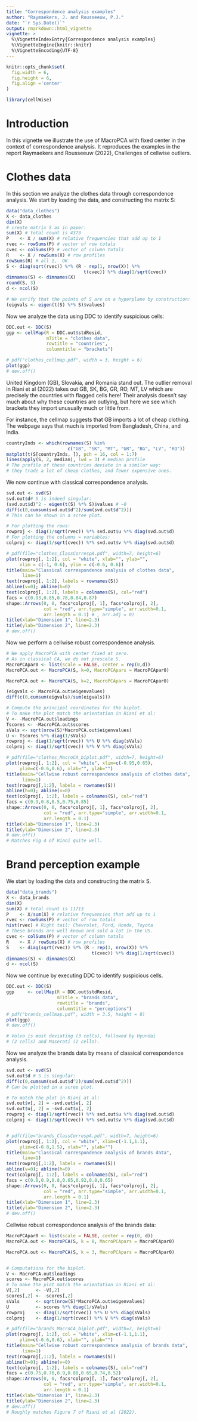 ---
title: "Correspondence analysis examples"
author: "Raymaekers, J. and Rousseeuw, P.J."
date: "`r Sys.Date()`"
output: rmarkdown::html_vignette
vignette: >
  %\VignetteIndexEntry{Correspondence analysis examples}
  %\VignetteEngine{knitr::knitr}
  %\VignetteEncoding{UTF-8}
---

```{r, echo = FALSE}
knitr::opts_chunk$set(
  fig.width = 6,
  fig.height = 6,
  fig.align ='center'
)
```

```{r}
library(cellWise)
```

# Introduction

In this vignette we illustrate the use of MacroPCA with fixed center
in the context of correspondence analysis. It reproduces the examples in the report Raymaekers and Rousseeuw (2022), Challenges of cellwise outliers.


# Clothes data

In this section we analyze the clothes data through correspondence analysis. We start by loading the data, and constructing the matrix S:

```{r}
data("data_clothes")
X <- data_clothes
dim(X)
# create matrix S as in paper:
sum(X) # total count is 4373
P    <- X / sum(X) # relative frequencies that add up to 1
rvec <- rowSums(P) # vector of row totals
cvec <- colSums(P) # vector of column totals
R    <- X / rowSums(X) # row profiles
rowSums(R) # all 1,  OK
S <- diag(sqrt(rvec)) %*% (R - rep(1, nrow(X)) %*% 
                             t(cvec)) %*% diag(1/sqrt(cvec))
dimnames(S) <- dimnames(X)
round(S, 3)
d <- ncol(S)

# We verify that the points of S are on a hyperplane by construction:
(eigvals <- eigen(t(S) %*% S)$values)

```

Now we analyze the data using DDC to identify suspicious cells:

```{r,fig.height=8,fig.width=3}
DDC.out <- DDC(S)
ggp <- cellMap(R = DDC.out$stdResid,
               mTitle = "clothes data",
               rowtitle = "countries",
               columntitle = "brackets")

# pdf("clothes_cellmap.pdf", width = 3, height = 6)
plot(ggp)
# dev.off()
```

United Kingdom (GB), Slovakia, and Romania stand out.
The outlier removal in Riani et al (2022) takes out
GB, SK, BG, GR, RO, MT, LV
which are precisely the countries with flagged cells here!
Their analysis doesn't say much about why these countries
are outlying, but here we see which brackets they
import unusually much or little from.

For instance, the cellmap suggests that GB imports a lot
of cheap clothing. The webpage
<!-- https://wits.worldbank.org/CountryProfile/en/Country/GBR/Year/2019/TradeFlow/Import/Partner/BY-COUNTRY/Product/50-63_TextCloth -->
says that much is imported from Bangladesh, China, and India.

```{r}
countryInds <- which(rownames(S) %in% 
                       c("GB", "SK", "MT", "GR", "BG", "LV", "RO"))
matplot(t(S[countryInds, ]), pch = 16, col = 1:7)
lines(apply(S, 2, median), lwd = 3) # median profile
# The profile of these countries deviate in a similar way: 
# they trade a lot of cheap clothes, and fewer expensive ones. 
```

We now continue with classical correspondence analysis.


```{r,fig.height=6,fig.width=6}
svd.out <- svd(S)
svd.out$d# S is indeed singular:
(svd.out$d)^2 - eigen(t(S) %*% S)$values # ~0
diff(c(0,cumsum(svd.out$d^2)/sum(svd.out$d^2)))
# This can be shown in a scree plot.

# For plotting the rows:
rowproj <- diag(1/sqrt(rvec)) %*% svd.out$u %*% diag(svd.out$d)
# For plotting the columns = variables:
colproj <- diag(1/sqrt(cvec)) %*% svd.out$v %*% diag(svd.out$d)

# pdf(file="clothes_ClassCorrespA.pdf", width=7, height=6)
plot(rowproj[, 1:2], col = "white", xlab="", ylab="",
     xlim = c(-1, 0.6), ylim = c(-0.6, 0.6))
title(main="Classical correspondence analysis of clothes data", 
      line=1)
text(rowproj[, 1:2], labels = rownames(S))
abline(v=0); abline(h=0)
text(colproj[, 1:2], labels = colnames(S), col="red")
facs = c(0.93,0.85,0.78,0.84,0.87)
shape::Arrows(0, 0, facs*colproj[, 1], facs*colproj[, 2], 
              col = "red", arr.type="simple", arr.width=0.1,
              arr.length = 0.1) # , arr.adj = 0)
title(xlab="Dimension 1", line=2.3)
title(ylab="Dimension 2", line=2.3)
# dev.off()
```

Now we perform a cellwise robust correspondence analysis.

```{r,fig.height=6,fig.width=6}
# We apply MacroPCA with center fixed at zero.
# As in classical CA, we do not prescale S.
MacroPCApar0 <- list(scale = FALSE, center = rep(0,d))
MacroPCA.out <- MacroPCA(S, k=0, MacroPCApars = MacroPCApar0)

MacroPCA.out <- MacroPCA(S, k=2, MacroPCApars = MacroPCApar0)

(eigvals <- MacroPCA.out$eigenvalues)
diff(c(0,cumsum(eigvals)/sum(eigvals)))

# Compute the principal coordinates for the biplot.
# To make the plot match the orientation in Riani et al:
V <- -MacroPCA.out$loadings
Tscores <- -MacroPCA.out$scores
sVals <- sqrt(nrow(S)*MacroPCA.out$eigenvalues)
U <- Tscores %*% diag(1/sVals)
rowproj <- diag(1/sqrt(rvec)) %*% U %*% diag(sVals)
colproj <- diag(1/sqrt(cvec)) %*% V %*% diag(sVals)

# pdf(file="clothes_MacroCA_biplot.pdf", width=7, height=6)
plot(rowproj[, 1:2], col = "white", xlim=c(-0.95,0.65),
     ylim=c(-0.6,0.6), xlab="", ylab="")
title(main="Cellwise robust correspondence analysis of clothes data", 
      line=1)
text(rowproj[,1:2], labels = rownames(S))
abline(h=0); abline(v=0)
text(colproj[, 1:2], labels = colnames(S), col="red")
facs = c(0.9,0.8,0.5,0.75,0.85)
shape::Arrows(0, 0, facs*colproj[, 1], facs*colproj[, 2], 
              col = "red", arr.type="simple", arr.width=0.1,
              arr.length = 0.1)
title(xlab="Dimension 1", line=2.3)
title(ylab="Dimension 2", line=2.3)
# dev.off()
# Matches Fig 4 of Riani quite well.
```

# Brand perception example


We start by loading the data and constructing the matrix S. 

```{r}
data("data_brands")
X <- data_brands
dim(X) 
sum(X) # total count is 11713
P    <- X/sum(X) # relative frequencies that add up to 1
rvec <- rowSums(P) # vector of row totals
hist(rvec) # Right tail: Chevrolet, Ford, Honda, Toyota
# These brands are well known and sold a lot in the US.
cvec <- colSums(P) # vector of column totals
R    <- X / rowSums(X) # row profiles
S    <- diag(sqrt(rvec)) %*% (R - rep(1, nrow(X)) %*% 
                                t(cvec)) %*% diag(1/sqrt(cvec))
dimnames(S) <- dimnames(X)
d <- ncol(S)
```

Now we continue by executing DDC to identify suspicious cells.

```{r,fig.height=8,fig.width=3}
DDC.out <- DDC(S)
ggp     <- cellMap(R = DDC.out$stdResid,
                   mTitle = "brands data",
                   rowtitle = "brands",
                   columntitle = "perceptions")
# pdf("brands_cellmap.pdf", width = 3.5, height = 8)
plot(ggp)
# dev.off()

# Volvo is most deviating (3 cells), followed by Hyundai
# (2 cells) and Maserati (2 cells).
```

Now we analyze the brands data by means of classical correspondence analysis.

```{r,fig.height=6,fig.width=6}
svd.out <- svd(S)
svd.out$d # S is singular:
diff(c(0,cumsum(svd.out$d^2)/sum(svd.out$d^2)))
# Can be plotted in a scree plot.

# To match the plot in Riani at al:
svd.out$v[, 2] = -svd.out$v[, 2]
svd.out$u[, 2] = -svd.out$u[, 2]
rowproj <- diag(1/sqrt(rvec)) %*% svd.out$u %*% diag(svd.out$d)
colproj <- diag(1/sqrt(cvec)) %*% svd.out$v %*% diag(svd.out$d)


# pdf(file="brands_ClassCorrespA.pdf", width=7, height=6)
plot(rowproj[, 1:2], col = "white", xlim=c(-1.1,1.1),
     ylim=c(-0.8,1.5), xlab="", ylab="")
title(main="Classical correspondence analysis of brands data", 
      line=1)
text(rowproj[,1:2], labels = rownames(S))
abline(v=0); abline(h=0)
text(colproj[, 1:2], labels = colnames(S), col="red")
facs = c(0.8,0.9,0.8,0.65,0.92,0.8,0.65)
shape::Arrows(0, 0, facs*colproj[, 1], facs*colproj[, 2], 
              col = "red", arr.type="simple", arr.width=0.1,
              arr.length = 0.1)
title(xlab="Dimension 1", line=2.3)
title(ylab="Dimension 2", line=2.3)
# dev.off()
```

Cellwise robust correspondence analysis of the brands data:

```{r,fig.height=6,fig.width=6}
MacroPCApar0 <- list(scale = FALSE, center = rep(0, d))
MacroPCA.out <- MacroPCA(S, k = 0, MacroPCApars = MacroPCApar0)

MacroPCA.out <- MacroPCA(S, k = 3, MacroPCApars = MacroPCApar0)


# Computations for the biplot.
V <- MacroPCA.out$loadings
scores <- MacroPCA.out$scores
# To make the plot match the orientation in Riani et al:
V[,2]      <- -V[,2]
scores[,2] <- -scores[,2]
sVals      <- sqrt(nrow(S)*MacroPCA.out$eigenvalues)
U          <- scores %*% diag(1/sVals)
rowproj    <- diag(1/sqrt(rvec)) %*% U %*% diag(sVals)
colproj    <- diag(1/sqrt(cvec)) %*% V %*% diag(sVals)

# pdf(file="brands_MacroCA_biplot.pdf", width=7, height=6)
plot(rowproj[, 1:2], col = "white", xlim=c(-1.1,1.1),
     ylim=c(-0.6,0.6), xlab="", ylab="")
title(main="Cellwise robust correspondence analysis of brands data",
      line=1)
text(rowproj[,1:2], labels = rownames(S))
abline(h=0); abline(v=0)
text(colproj[, 1:2], labels = colnames(S), col="red")
facs = c(0.75,0.76,0.9,0.88,0.65,0.74,0.52)
shape::Arrows(0, 0, facs*colproj[, 1], facs*colproj[, 2], 
              col = "red", arr.type="simple", arr.width=0.1,
              arr.length = 0.1)
title(xlab="Dimension 1", line=2.3)
title(ylab="Dimension 2", line=2.3)
# dev.off()
# Roughly matches Figure 7 of Riani et al (2022).
```